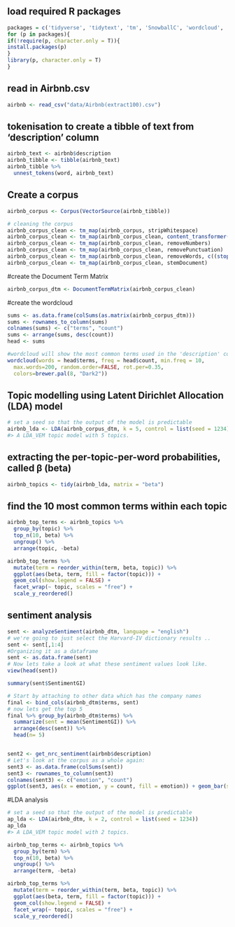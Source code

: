 ## load required R packages
```r
packages = c('tidyverse', 'tidytext', 'tm', 'SnowballC', 'wordcloud', 'wordcloud2', 'RColorBrewer', 'stringi', 'readr', 'stringr', 'topicmodels', 'ggplot2', 'dplyr', 'plotly', 'parallelPlot', 'readtext', 'quanteda', 'stringi', 'sentimentr', 'SentimentAnalysis', 'syuzhet', 'RSentiment')
for (p in packages){
if(!require(p, character.only = T)){
install.packages(p)
}
library(p, character.only = T)
}
```

## read in Airbnb.csv
```r
airbnb <- read_csv("data/Airbnb(extract100).csv")
```

## tokenisation to create a tibble of text from 'description' column
```r
airbnb_text <- airbnb$description
airbnb_tibble <- tibble(airbnb_text)
airbnb_tibble %>%
  unnest_tokens(word, airbnb_text)
```

## Create a corpus
```r
airbnb_corpus <- Corpus(VectorSource(airbnb_tibble))

# cleaning the corpus
airbnb_corpus_clean <- tm_map(airbnb_corpus, stripWhitespace)
airbnb_corpus_clean <- tm_map(airbnb_corpus_clean, content_transformer(tolower))
airbnb_corpus_clean <- tm_map(airbnb_corpus_clean, removeNumbers)
airbnb_corpus_clean <- tm_map(airbnb_corpus_clean, removePunctuation)
airbnb_corpus_clean <- tm_map(airbnb_corpus_clean, removeWords, c((stopwords("english")), "%br"))
airbnb_corpus_clean <- tm_map(airbnb_corpus_clean, stemDocument)
```
#create the Document Term Matrix
```r
airbnb_corpus_dtm <- DocumentTermMatrix(airbnb_corpus_clean)
```

#create the wordcloud
```r
sums <- as.data.frame(colSums(as.matrix(airbnb_corpus_dtm)))
sums <- rownames_to_column(sums) 
colnames(sums) <- c("terms", "count")
sums <- arrange(sums, desc(count))
head <- sums

#wordcloud will show the most common terms used in the 'description' column
wordcloud(words = head$terms, freq = head$count, min.freq = 10,
  max.words=200, random.order=FALSE, rot.per=0.35, 
  colors=brewer.pal(8, "Dark2"))
```

## Topic modelling using Latent Dirichlet Allocation (LDA) model
```r
# set a seed so that the output of the model is predictable
airbnb_lda <- LDA(airbnb_corpus_dtm, k = 5, control = list(seed = 1234))
#> A LDA_VEM topic model with 5 topics.
```

## extracting the per-topic-per-word probabilities, called β (beta)
```r
airbnb_topics <- tidy(airbnb_lda, matrix = "beta")
```

## find the 10 most common terms within each topic
```r
airbnb_top_terms <- airbnb_topics %>%
  group_by(topic) %>%
  top_n(10, beta) %>%
  ungroup() %>%
  arrange(topic, -beta)

airbnb_top_terms %>%
  mutate(term = reorder_within(term, beta, topic)) %>%
  ggplot(aes(beta, term, fill = factor(topic))) +
  geom_col(show.legend = FALSE) +
  facet_wrap(~ topic, scales = "free") +
  scale_y_reordered()
```

## sentiment analysis
```r
sent <- analyzeSentiment(airbnb_dtm, language = "english")
# we're going to just select the Harvard-IV dictionary results ..  
sent <- sent[,1:4]
#Organizing it as a dataframe
sent <- as.data.frame(sent)
# Now lets take a look at what these sentiment values look like. 
view(head(sent))

summary(sent$SentimentGI)

# Start by attaching to other data which has the company names 
final <- bind_cols(airbnb_dtm$terms, sent)
# now lets get the top 5 
final %>% group_by(airbnb_dtm$terms) %>%
  summarize(sent = mean(SentimentGI)) %>%
  arrange(desc(sent)) %>%
  head(n= 5)


sent2 <- get_nrc_sentiment(airbnb$description)
# Let's look at the corpus as a whole again:
sent3 <- as.data.frame(colSums(sent))
sent3 <- rownames_to_column(sent3) 
colnames(sent3) <- c("emotion", "count")
ggplot(sent3, aes(x = emotion, y = count, fill = emotion)) + geom_bar(stat = "identity") + theme_minimal() + theme(legend.position="none", panel.grid.major = element_blank()) + labs( x = "Emotion", y = "Total Count") + ggtitle("Sentiment of Job Descriptions") + theme(plot.title = element_text(hjust=0.5))
```

#LDA analysis
```r
# set a seed so that the output of the model is predictable
ap_lda <- LDA(airbnb_dtm, k = 2, control = list(seed = 1234))
ap_lda
#> A LDA_VEM topic model with 2 topics.
```

```r
airbnb_top_terms <- airbnb_topics %>%
  group_by(term) %>%
  top_n(10, beta) %>%
  ungroup() %>%
  arrange(term, -beta)

airbnb_top_terms %>%
  mutate(term = reorder_within(term, beta, topic)) %>%
  ggplot(aes(beta, term, fill = factor(topic))) +
  geom_col(show.legend = FALSE) +
  facet_wrap(~ topic, scales = "free") +
  scale_y_reordered()
```